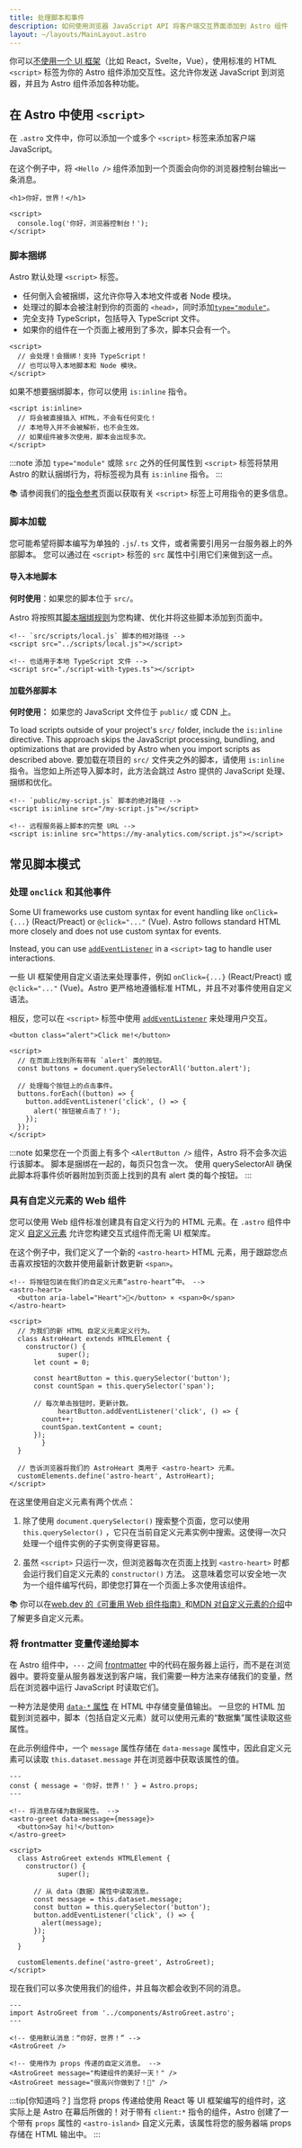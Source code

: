 ```yaml
---
title: 处理脚本和事件
description: 如何使用浏览器 JavaScript API 将客户端交互界面添加到 Astro 组件
layout: ~/layouts/MainLayout.astro
---
```


你可以[不使用一个 UI 框架](/zh-CN/core-concepts/framework-components/)（比如 React，Svelte，Vue），使用标准的 HTML `<script>` 标签为你的 Astro 组件添加交互性。这允许你发送 JavaScript 到浏览器，并且为 Astro 组件添加各种功能。

## 在 Astro 中使用 `<script>`

在 `.astro` 文件中，你可以添加一个或多个 `<script>` 标签来添加客户端 JavaScript。

在这个例子中，将 `<Hello />` 组件添加到一个页面会向你的浏览器控制台输出一条消息。

```astro title="src/components/Hello.astro"
<h1>你好，世界！</h1>

<script>
  console.log('你好，浏览器控制台！');
</script>
```

### 脚本捆绑

Astro 默认处理 `<script>` 标签。

- 任何倒入会被捆绑，这允许你导入本地文件或者 Node 模块。
- 处理过的脚本会被注射到你的页面的 `<head>`，同时添加[`type="module"`](https://developer.mozilla.org/en-US/docs/Web/JavaScript/Guide/Modules)。
- 完全支持 TypeScript，包括导入 TypeScript 文件。
- 如果你的组件在一个页面上被用到了多次，脚本只会有一个。

```astro title="src/components/Example.astro"
<script>
  // 会处理！会捆绑！支持 TypeScript！
  // 也可以导入本地脚本和 Node 模块。
</script>
```

如果不想要捆绑脚本，你可以使用 `is:inline` 指令。

```astro title="src/components/InlineScript.astro" "is:inline"
<script is:inline>
  // 将会被直接插入 HTML，不会有任何变化！
  // 本地导入并不会被解析，也不会生效。
  // 如果组件被多次使用，脚本会出现多次。
</script>
```

:::note
添加 `type="module"` 或除 `src` 之外的任何属性到 `<script>` 标签将禁用 Astro 的默认捆绑行为，将标签视为具有 `is:inline` 指令。
:::

📚 请参阅我们的[指令参考](/zh-CN/reference/directives-reference/#脚本和样式指令)页面以获取有关 `<script>` 标签上可用指令的更多信息。

### 脚本加载

您可能希望将脚本编写为单独的 `.js`/`.ts` 文件，或者需要引用另一台服务器上的外部脚本。 您可以通过在 `<script>` 标签的 `src` 属性中引用它们来做到这一点。

#### 导入本地脚本

**何时使用**：如果您的脚本位于 `src/`。

Astro 将按照其[脚本捆绑规则](#脚本捆绑)为您构建、优化并将这些脚本添加到页面中。

```astro title="src/components/LocalScripts.astro"
<!-- `src/scripts/local.js` 脚本的相对路径 -->
<script src="../scripts/local.js"></script>

<!-- 也适用于本地 TypeScript 文件 -->
<script src="./script-with-types.ts"></script>
```

#### 加载外部脚本

**何时使用：** 如果您的 JavaScript 文件位于 `public/` 或 CDN 上。

To load scripts outside of your project's `src/` folder, include the `is:inline` directive. This approach skips the JavaScript processing, bundling, and optimizations that are provided by Astro when you import scripts as described above.
要加载在项目的 `src/` 文件夹之外的脚本，请使用 `is:inline` 指令。当您如上所述导入脚本时，此方法会跳过 Astro 提供的 JavaScript 处理、捆绑和优化。

```astro title="src/components/ExternalScripts.astro" "is:inline"
<!-- `public/my-script.js` 脚本的绝对路径 -->
<script is:inline src="/my-script.js"></script>

<!-- 远程服务器上脚本的完整 URL -->
<script is:inline src="https://my-analytics.com/script.js"></script>
```

## 常见脚本模式

### 处理 `onclick` 和其他事件

Some UI frameworks use custom syntax for event handling like `onClick={...}` (React/Preact) or `@click="..."` (Vue). Astro follows standard HTML more closely and does not use custom syntax for events.

Instead, you can use [`addEventListener`](https://developer.mozilla.org/en-US/docs/Web/API/EventTarget/addEventListener) in a `<script>` tag to handle user interactions.

一些 UI 框架使用自定义语法来处理事件，例如 `onClick={...}` (React/Preact) 或 `@click="..."` (Vue)。Astro 更严格地遵循标准 HTML，并且不对事件使用自定义语法。

相反，您可以在 `<script>` 标签中使用 [`addEventListener`](https://developer.mozilla.org/zh-CN/docs/Web/API/EventTarget/addEventListener) 来处理用户交互。

```astro title="src/components/AlertButton.astro"
<button class="alert">Click me!</button>

<script>
  // 在页面上找到所有带有 `alert` 类的按钮。
  const buttons = document.querySelectorAll('button.alert');

  // 处理每个按钮上的点击事件。
  buttons.forEach((button) => {
    button.addEventListener('click', () => {
      alert('按钮被点击了！');
    });
  });
</script>
```

:::note
如果您在一个页面上有多个 `<AlertButton />` 组件，Astro 将不会多次运行该脚本。 脚本是捆绑在一起的，每页只包含一次。 使用 querySelectorAll 确保此脚本将事件侦听器附加到页面上找到的具有 alert 类的每个按钮。
:::

### 具有自定义元素的 Web 组件

您可以使用 Web 组件标准创建具有自定义行为的 HTML 元素。在 `.astro` 组件中定义 [自定义元素](https://developer.mozilla.org/zh-CN/docs/Web/Web_Components/Using_custom_elements) 允许您构建交互式组件而无需 UI 框架库。

在这个例子中，我们定义了一个新的 `<astro-heart>` HTML 元素，用于跟踪您点击喜欢按钮的次数并使用最新计数更新 `<span>`。

```astro title="src/components/AstroHeart.astro"
<!-- 将按钮包装在我们的自定义元素“astro-heart”中。 -->
<astro-heart>
  <button aria-label="Heart">💜</button> × <span>0</span>
</astro-heart>

<script>
  // 为我们的新 HTML 自定义元素定义行为。
  class AstroHeart extends HTMLElement {
    constructor() {
			super();
      let count = 0;

      const heartButton = this.querySelector('button');
      const countSpan = this.querySelector('span');

      // 每次单击按钮时，更新计数。
			heartButton.addEventListener('click', () => {
        count++;
        countSpan.textContent = count;
      });
		}
  }

  // 告诉浏览器将我们的 AstroHeart 类用于 <astro-heart> 元素。
  customElements.define('astro-heart', AstroHeart);
</script>
```

在这里使用自定义元素有两个优点：

1. 除了使用 `document.querySelector()` 搜索整个页面，您可以使用 `this.querySelector()` ，它只在当前自定义元素实例中搜索。这使得一次只处理一个组件实例的子实例变得更容易。

2. 虽然 `<script>` 只运行一次，但浏览器每次在页面上找到 `<astro-heart>` 时都会运行我们自定义元素的 `constructor()` 方法。 这意味着您可以安全地一次为一个组件编写代码，即使您打算在一个页面上多次使用该组件。

📚 你可以在[web.dev 的《可重用 Web 组件指南》](https://web.dev/custom-elements-v1/)和[MDN 对自定义元素的介绍](https://developer.mozilla.org/zh-CN/docs/Web/Web_Components/Using_custom_elements)中了解更多自定义元素。

### 将 frontmatter 变量传递给脚本

在 Astro 组件中，`---` 之间 [frontmatter](/zh-CN/core-concepts/astro-components/#组件脚本) 中的代码在服务器上运行，而不是在浏览器中。要将变量从服务器发送到客户端，我们需要一种方法来存储我们的变量，然后在浏览器中运行 JavaScript 时读取它们。

一种方法是使用 [`data-*` 属性](https://developer.mozilla.org/zh-CN/docs/Learn/HTML/Howto/Use_data_attributes) 在 HTML 中存储变量值输出。 一旦您的 HTML 加载到浏览器中，脚本（包括自定义元素）就可以使用元素的“数据集”属性读取这些属性。

在此示例组件中，一个 `message` 属性存储在 `data-message` 属性中，因此自定义元素可以读取 `this.dataset.message` 并在浏览器中获取该属性的值。

```astro title="src/components/AstroGreet.astro" {2} /data-message={.+}/ "this.dataset.message"
---
const { message = '你好，世界！' } = Astro.props;
---

<!-- 将消息存储为数据属性。 -->
<astro-greet data-message={message}>
  <button>Say hi!</button>
</astro-greet>

<script>
  class AstroGreet extends HTMLElement {
    constructor() {
			super();

      // 从 data（数据）属性中读取消息。
      const message = this.dataset.message;
      const button = this.querySelector('button');
      button.addEventListener('click', () => {
        alert(message);
      });
		}
  }

  customElements.define('astro-greet', AstroGreet);
</script>
```
现在我们可以多次使用我们的组件，并且每次都会收到不同的消息。

```astro title="src/pages/example.astro"
---
import AstroGreet from '../components/AstroGreet.astro';
---

<!-- 使用默认消息：“你好，世界！” -->
<AstroGreet />

<!-- 使用作为 props 传递的自定义消息。 -->
<AstroGreet message="构建组件的美好一天！" />
<AstroGreet message="很高兴你做到了！👋" />
```

:::tip[你知道吗？]
当您将 props 传递给使用 React 等 UI 框架编写的组件时，这实际上是 Astro 在幕后所做的！对于带有 `client:*` 指令的组件，Astro 创建了一个带有 `props` 属性的 `<astro-island>` 自定义元素，该属性将您的服务器端 props 存储在 HTML 输出中。
:::
